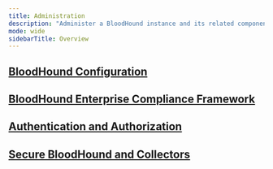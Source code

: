 ---
title: Administration
description: "Administer a BloodHound instance and its related components: users, roles, authentication, collector status, and general security."
mode: wide
sidebarTitle: Overview
---

## <Icon icon="clipboard" iconType="solid" /> [BloodHound Configuration](https://github.com/SpecterOps/bloodhound-docs/blob/main//manage-bloodhound/bh-config)


<CardGroup cols={2}>
  <Card
    title="BloodHound Configuration Resources"
    icon="clipboard"
    href="/manage-bloodhound/bh-config"
    iconType="solid"
    horizontal
  />
</CardGroup>

## <Icon icon="shield-check" iconType="solid" /> [BloodHound Enterprise Compliance Framework](https://github.com/SpecterOps/bloodhound-docs/blob/main//manage-bloodhound/compliance-framework/overview)


<CardGroup cols={2}>
  <Card
    title="BloodHound Enterprise Compliance Framework Resource"
    icon="shield-check"
    href="/manage-bloodhound/compliance-framework/overview"
    iconType="solid"
    horizontal
  />
  <Card
    title="BloodHound Enterprise NIST SP 800-171 Compliance Resource"
    icon="file-shield"
    href="/manage-bloodhound/compliance-framework/nist-sp-800-171"
    iconType="solid"
    horizontal
  />
  <Card
    title="BloodHound Enterprise NIST SP 800-53 Rev.8 Compliance Resource"
    icon="clipboard-check"
    href="/manage-bloodhound/compliance-framework/nist-sp-800-53"
    iconType="solid"
    horizontal
  />
  <Card
    title="BloodHound Enterprise NIST CSF v2 Compliance Resource"
    icon="clipboard"
    href="/manage-bloodhound/compliance-framework/nist-csf-v2"
    iconType="solid"
    horizontal
  />
  <Card
    title="BloodHound Enterprise NIST CSF v1.1 Compliance Resource"
    icon="check-double"
    href="/manage-bloodhound/compliance-framework/nist-csf-v1-1"
    iconType="solid"
    horizontal
  />
</CardGroup>


## <Icon icon="lock" iconType="solid" /> [Authentication and Authorization](https://github.com/SpecterOps/bloodhound-docs/blob/main//manage-bloodhound/auth/overview)

<CardGroup cols={2}>
  <Card
    title="Administer Users and Roles"
    icon="user-shield"
    href="/manage-bloodhound/auth/users-and-roles"
    iconType="solid"
    horizontal
  />
  <Card
    title="Enable/Disable Multi-Factor Authentication"
    icon="shield"
    href="/manage-bloodhound/auth/mfa"
    iconType="solid"
    horizontal
  />
  <Card
    title="OIDC in BloodHound"
    icon="id-badge"
    href="/manage-bloodhound/auth/oidc"
    iconType="solid"
    horizontal
  />
  <Card
    title="SAML in BloodHound"
    icon="key"
    href="/manage-bloodhound/auth/saml"
    iconType="solid"
    horizontal
  />
  <Card
    title="SAML: ADFS Configuration"
    icon="shield-halved"
    href="/manage-bloodhound/auth/saml-adfs"
    iconType="solid"
    horizontal
  />
  <Card
    title="SAML: Auth0 Configuration"
    icon="lock"
    href="/manage-bloodhound/auth/saml-auth0"
    iconType="solid"
    horizontal
  />
</CardGroup>

## <Icon icon="lock" iconType="solid" /> [Secure BloodHound and Collectors](https://github.com/SpecterOps/bloodhound-docs/blob/main//manage-bloodhound/securing-bloodhound-and-collectors/overview)
